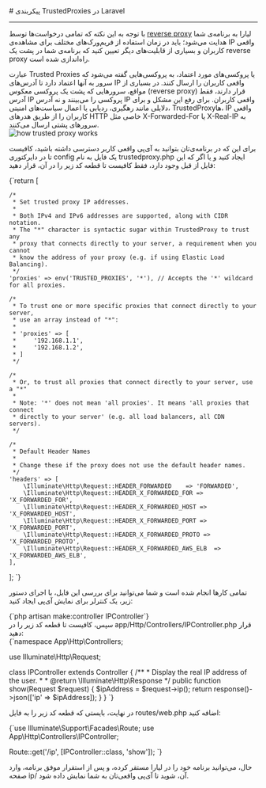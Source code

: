 
<Layout>
# پیکربندی TrustedProxies در Laravel
<hr className="mb-2" />

با توجه به این نکته که تمامی درخواست‌ها توسط <a href="../../../details/reverse-proxy" className="blue-link">reverse proxy</a> لیارا به برنامه‌ی شما هدایت می‌شود؛ باید در زمان استفاده از فریم‌ورک‌های مختلف برای مشاهده‌ی IP واقعی کاربران و بسیاری از قابلیت‌های دیگر تعیین کنید که برنامه‌ی شما در پشت یک reverse proxy راه‌اندازی شده است.

<div className="h-2" />
عبارت Trusted Proxies یا پروکسی‌های مورد اعتماد، به پروکسی‌هایی گفته می‌شود که سرور به آنها اعتماد دارد تا آدرس‌های IP واقعی کاربران را ارسال کنند. در بسیاری از مواقع، سرورهایی که پشت یک پروکسی معکوس (reverse proxy) قرار دارند، فقط آدرس IP پروکسی را می‌بینند و نه آدرس IP واقعی کاربران. برای رفع این مشکل و برای دلایلی مانند رهگیری، ردیابی یا اعمال سیاست‌های امنیتی، TrustedProxyها، IP واقعی کاربران را از طریق هدرهای HTTP خاصی مثل X-Forwarded-For یا X-Real-IP به سرورهای پشتی ارسال می‌کنند.
<div className="h-2" />
<div className='h-2' />
<img src="https://files.liara.ir/liara/docs/how-trusted-proxy-works.png" alt="how trusted proxy works" />
<div className='h-2' />

برای این که در برنامه‌ی‌تان بتوانید به آی‌پی واقعی کاربر دسترسی داشته باشید، کافیست تا در دایرکتوری <Important>config</Important> یک فایل به نام <Important>trustedproxy.php</Important> ایجاد کنید و یا اگر که این فایل از قبل وجود دارد، فقط کافیست تا قطعه کد زیر را در آن، قرار دهید:


<div dir='ltr'>
        <Highlight className="php">
            {`<?php

return [

    /*
     * Set trusted proxy IP addresses.
     *
     * Both IPv4 and IPv6 addresses are supported, along with CIDR notation.
     * The "*" character is syntactic sugar within TrustedProxy to trust any
     * proxy that connects directly to your server, a requirement when you cannot
     * know the address of your proxy (e.g. if using Elastic Load Balancing).
     */
    'proxies' => env('TRUSTED_PROXIES', '*'), // Accepts the '*' wildcard for all proxies.

    /*
     * To trust one or more specific proxies that connect directly to your server,
     * use an array instead of "*":
     *
     * 'proxies' => [
     *     '192.168.1.1',
     *     '192.168.1.2',
     * ]
     */

    /*
     * Or, to trust all proxies that connect directly to your server, use a "*"
     *
     * Note: '*' does not mean 'all proxies'. It means 'all proxies that connect
     * directly to your server' (e.g. all load balancers, all CDN servers).
     */

    /*
     * Default Header Names
     *
     * Change these if the proxy does not use the default header names.
     */
    'headers' => [
        \Illuminate\Http\Request::HEADER_FORWARDED    => 'FORWARDED',
        \Illuminate\Http\Request::HEADER_X_FORWARDED_FOR => 'X_FORWARDED_FOR',
        \Illuminate\Http\Request::HEADER_X_FORWARDED_HOST => 'X_FORWARDED_HOST',
        \Illuminate\Http\Request::HEADER_X_FORWARDED_PORT => 'X_FORWARDED_PORT',
        \Illuminate\Http\Request::HEADER_X_FORWARDED_PROTO => 'X_FORWARDED_PROTO',
        \Illuminate\Http\Request::HEADER_X_FORWARDED_AWS_ELB  => 'X_FORWARDED_AWS_ELB',
    ],

];
`}
        </Highlight>
    </div>
    <div className="h-2" />

تمامی کارها انجام شده است و شما می‌توانید برای بررسی این فایل، با اجرای دستور زیر، یک کنترلر برای نمایش آی‌پی ایجاد کنید:

<div className="h-2" />
<div dir='ltr'>
        <Highlight className="php">
            {`php artisan make:controller IPController`}
        </Highlight>
    </div>
    <div className="h-2" />
سپس، کافیست تا قطعه کد زیر را در <Important>app/Http/Controllers/IPController.php</Important> قرار دهید:

<div className="h-2" />
<div dir='ltr'>
        <Highlight className="php">
            {`<?php

namespace App\Http\Controllers;

use Illuminate\Http\Request;

class IPController extends Controller
{
    /**
     * Display the real IP address of the user.
     *
     * @return \Illuminate\Http\Response
     */
    public function show(Request $request)
    {
        $ipAddress = $request->ip();
        return response()->json(['ip' => $ipAddress]);
    }
}
`}
        </Highlight>
    </div>
    <div className="h-2" />
در نهایت، بایستی که قطعه کد زیر را به فایل <Important>routes/web.php</Important> اضافه کنید:
<div className="h-2" />
<div dir='ltr'>
        <Highlight className="php">
            {`use Illuminate\Support\Facades\Route;
use App\Http\Controllers\IPController;

Route::get('/ip', [IPController::class, 'show']);
`}
        </Highlight>
    </div>
    <div className="h-2" />

حال، می‌توانید برنامه خود را در لیارا مستقر کرده، و پس از استقرار موفق برنامه، وارد صفحه <Important>ip/</Important> آن، شوید تا آی‌پی واقعی‌تان به شما نمایش داده شود.

<NextPage next="./use-ziggy"/>
</Layout>